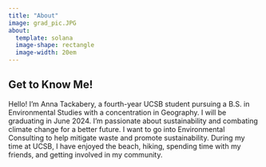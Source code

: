 ```yaml
---
title: "About"
image: grad_pic.JPG
about:
  template: solana
  image-shape: rectangle
  image-width: 20em
---
```


## Get to Know Me!

Hello! I'm Anna Tackabery, a fourth-year UCSB student pursuing a B.S. in Environmental Studies with a concentration in Geography. I will be graduating in June 2024. I'm passionate about sustainability and combating climate change for a better future. I want to go into Environmental Consulting to help mitigate waste and promote sustainability. During my time at UCSB, I have enjoyed the beach, hiking, spending time with my friends, and getting involved in my community. 


